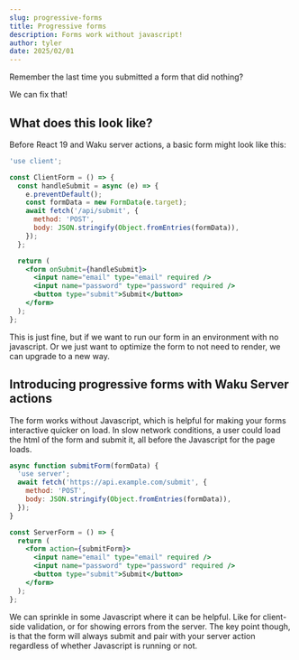 ```yaml
---
slug: progressive-forms
title: Progressive forms
description: Forms work without javascript!
author: tyler
date: 2025/02/01
---
```


Remember the last time you submitted a form that did nothing?

We can fix that!

## What does this look like?

Before React 19 and Waku server actions, a basic form might look like this:

```jsx
'use client';

const ClientForm = () => {
  const handleSubmit = async (e) => {
    e.preventDefault();
    const formData = new FormData(e.target);
    await fetch('/api/submit', {
      method: 'POST',
      body: JSON.stringify(Object.fromEntries(formData)),
    });
  };

  return (
    <form onSubmit={handleSubmit}>
      <input name="email" type="email" required />
      <input name="password" type="password" required />
      <button type="submit">Submit</button>
    </form>
  );
};
```

This is just fine, but if we want to run our form in an environment with no javascript. Or we just want to optimize the form to not need to render, we can upgrade to a new way.

## Introducing progressive forms with Waku Server actions

The form works without Javascript, which is helpful for making your forms interactive quicker on load. In slow network conditions, a user could load the html of the form and submit it, all before the Javascript for the page loads.

```jsx
async function submitForm(formData) {
  'use server';
  await fetch('https://api.example.com/submit', {
    method: 'POST',
    body: JSON.stringify(Object.fromEntries(formData)),
  });
}

const ServerForm = () => {
  return (
    <form action={submitForm}>
      <input name="email" type="email" required />
      <input name="password" type="password" required />
      <button type="submit">Submit</button>
    </form>
  );
};
```

We can sprinkle in some Javascript where it can be helpful. Like for client-side validation, or for showing errors from the server. The key point though, is that the form will always submit and pair with your server action regardless of whether Javascript is running or not.
